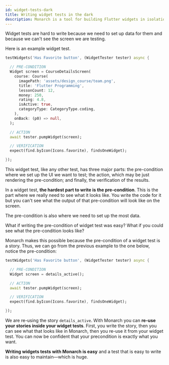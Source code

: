 ```yaml
---
id: widget-tests-dark
title: Writing widget tests in the dark
description: Monarch is a tool for building Flutter widgets in isolation. It makes it easy to build, test and debug complex UIs.
---
```



<FertrigAuthor/>

Widget tests are hard to write because we need to set up data for them and because 
we can't see the screen we are testing.

Here is an example widget test.

```dart
testWidgets('Has Favorite button', (WidgetTester tester) async {

  // PRE-CONDITION
  Widget screen = CourseDetailsScreen(
    course: Course(
      imagePath: 'assets/design_course/team.png',
      title: 'Flutter Programming',
      lessonCount: 12,
      money: 250,
      rating: 4.8,
      isActive: true,
      categoryType: CategoryType.coding,
    ),
    onBack: (p0) => null,
  );

  // ACTION
  await tester.pumpWidget(screen);

  // VERIFICATION
  expect(find.byIcon(Icons.favorite), findsOneWidget);

});
```

This widget test, like any other test, has three major parts: the pre-condition 
where we set up the UI we want to test; the action, which may be 
just rendering the pre-condition; and finally, the verification of 
the results.

In a widget test, **the hardest part to write is the pre-condition**. This is 
the part where we really need to see what it looks like. You write the code for it 
but you can't see what the output of that pre-condition will look like on the 
screen.

The pre-condition is also where we need to set up the most data.

What if writing the pre-condition of widget test was easy? What if you could 
see what the pre-condition looks like?

Monarch makes this possible because the pre-condition of a widget test is a 
story. Thus, we can go from the previous example to the one below, notice 
the pre-condition:

```dart
testWidgets('Has Favorite button', (WidgetTester tester) async {

  // PRE-CONDITION
  Widget screen = details_active();

  // ACTION
  await tester.pumpWidget(screen);

  // VERIFICATION
  expect(find.byIcon(Icons.favorite), findsOneWidget);

});
```

We are re-using the story `details_active`. With Monarch you can **re-use your 
stories inside your widget tests**. First, you write the story, then you can 
see what that looks like in Monarch, then you re-use it from your widget test. 
You can now be confident that your precondition is exactly what you want.

**Writing widgets tests with Monarch is easy** and a test that is easy to 
write is also easy to maintain—which is huge.

